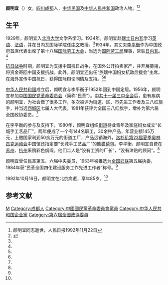 '''颜明宜'''（{{bd|1907年||1992年|10月16日}}）女，[[四川|四川]][[成都|成都]]人，[[中华民国|中华民国]]及[[中华人民共和国|中华人民共和国]]政治人物。<ref name=rmrb>颜明宜同志逝世，人民日报1992年11月22日</ref><ref name=aqwb>{{Cite web |url=http://aqdzb.aqnews.com.cn/aqwb/html/2012-09/09/content_245963.htm |title=李平衡：国际劳工大会最早中国理事，安庆晚报，2012年9月9日 |access-date=2013年6月28日 |archive-url=https://web.archive.org/web/20150402114304/http://aqdzb.aqnews.com.cn/aqwb/html/2012-09/09/content_245963.htm |archive-date=2015年4月2日 |dead-url=yes }}</ref>

==生平==
1929年，颜明宜入[[北京大学|北京大学]]文学系学习。1934年，颜明宜赴[[瑞士|瑞士]][[日内瓦|日内瓦]]学习[[英语|英语]]、[[法语|法语]]，并在日内瓦国际学院任[[中文|中文]]教授。<ref name=rmrb/>1934年，其丈夫[[李平衡|李平衡]]作为中国政府首席代表出席了第十八届[[国际劳工大会|国际劳工大会]]，当选为[[国际劳工局|国际劳工局]]理事，常驻[[日内瓦|日内瓦]]。<ref name=aqwb/>

[[抗日战争|抗日战争]]时期，颜明宜为支援中国抗日战争，在国外公开拍卖家产，并开展募捐，将资金寄回中国支援抗战。此外，颜明宜还出任“旅瑞中国妇女抗敌后援会”主席，在海外宣传中国抗日，获得国际舆论同情及支持。<ref name=rmrb/><ref name=aqwb/>

[[中华人民共和国|中华人民共和国]]成立后，颜明宜与李平衡于1952年回到中国定居。1956年，颜明宜参加[[中国国民党革命委员会|中国国民党革命委员会]]（简称“民革”）。[[中共十一届三中全会|中共十一届三中全会]]后，患有疾病的颜明宜，为社会做了很多工作，多次被评为街道、区、市先进工作者及三八红旗手，并当选[[西城区|西城区]]七届人大代表，1981年获评为全国三八红旗手，增补为第六届全国政协委员。<ref name=rmrb/>

在李平衡的参与及支持下，1980年，颜明宜组织[[街道办事处|街道]]待业青年及家庭妇女成立“长城手工艺品厂”，两年便成了一个有144名职工，30余种产品，年营业额145万元，上缴国家利润50余万元的街道工厂，产品远销海外，[[洛杉矶|洛杉矶]][[第23届夏季奥林匹克运动会|第23届夏季奥林匹克运动会]]中国馆还指定要“长城手工艺品厂”的[[熊猫|熊猫]][[荷包|荷包]]。李平衡、颜明宜自费在[[苏州|苏州]]、[[杭州|杭州]]采购彩色绸缎。他们二人是“没有工资的厂长”，“没有津贴的顾问”。<ref name=aqwb/>

颜明宜曾任民革第五、六届中央委员，1953年被推选为[[全国妇联|全国妇联]]第五届执委，1984年获“民革全国四化建设服务工作先进工作者”称号。<ref name=rmrb/>

1992年10月16日，颜明宜在北京病逝，享年85岁。<ref name=rmrb/>

==参考文献==
{{reflist}}

{{DEFAULTSORT:Yan颜}}
[[Category:颜姓|M]]
[[Category:成都人|Category:成都人]]
[[Category:中國國民黨革命委員會黨員|Category:中國國民黨革命委員會黨員]]
[[Category:中华人民共和国企业家|Category:中华人民共和国企业家]]
[[Category:第六屆全國政協委員|Category:第六屆全國政協委員]]